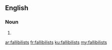 ==English==

===Noun===
{{head|en|plural}}

# {{plural of|fallibilist|lang=en}}

[[ar:fallibilists]]
[[fr:fallibilists]]
[[ku:fallibilists]]
[[my:fallibilists]]